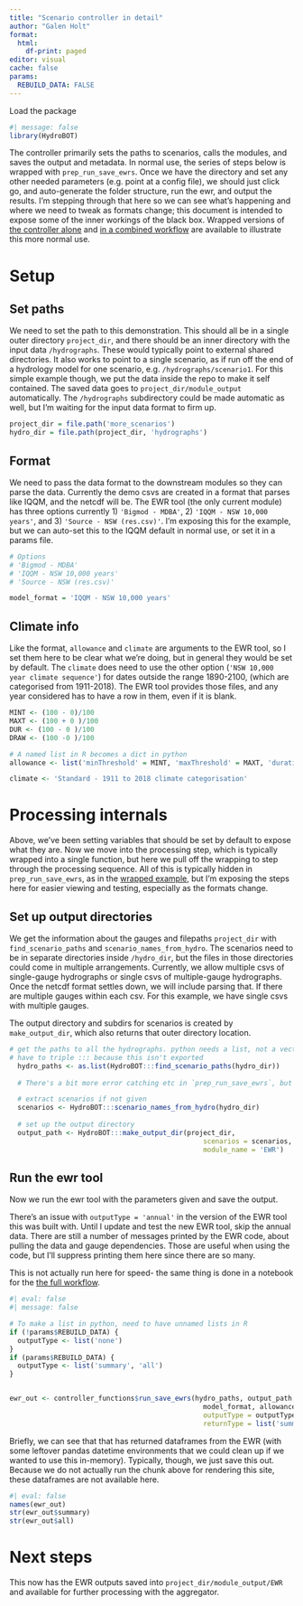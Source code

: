```yaml
---
title: "Scenario controller in detail"
author: "Galen Holt"
format:
  html:
    df-print: paged
editor: visual
cache: false
params:
  REBUILD_DATA: FALSE
---
```


Load the package

```r
#| message: false
library(HydroBOT)
```

The controller primarily sets the paths to scenarios, calls the modules, and saves the output and metadata. In normal use, the series of steps below is wrapped with `prep_run_save_ewrs`. Once we have the directory and set any other needed parameters (e.g. point at a config file), we should just click go, and auto-generate the folder structure, run the ewr, and output the results. I'm stepping through that here so we can see what's happening and where we need to tweak as formats change; this document is intended to expose some of the inner workings of the black box. Wrapped versions of [the controller alone](controller_ewr_wrapped.qmd) and [in a combined workflow](../workflows/workflow_overview.qmd) are available to illustrate this more normal use.

# Setup

## Set paths

We need to set the path to this demonstration. This should all be in a single outer directory `project_dir`, and there should be an inner directory with the input data `/hydrographs`. These would typically point to external shared directories. It also works to point to a single scenario, as if run off the end of a hydrology model for one scenario, e.g. `/hydrographs/scenario1`. For this simple example though, we put the data inside the repo to make it self contained. The saved data goes to `project_dir/module_output` automatically. The `/hydrographs` subdirectory could be made automatic as well, but I'm waiting for the input data format to firm up.

```r
project_dir = file.path('more_scenarios')
hydro_dir = file.path(project_dir, 'hydrographs')
```

## Format

We need to pass the data format to the downstream modules so they can parse the data. Currently the demo csvs are created in a format that parses like IQQM, and the netcdf will be. The EWR tool (the only current module) has three options currently 1) `'Bigmod - MDBA'`, 2) `'IQQM - NSW 10,000 years'`, and 3) `'Source - NSW (res.csv)'`. I'm exposing this for the example, but we can auto-set this to the IQQM default in normal use, or set it in a params file.

```r
# Options
# 'Bigmod - MDBA'
# 'IQQM - NSW 10,000 years'
# 'Source - NSW (res.csv)'

model_format = 'IQQM - NSW 10,000 years'
```

## Climate info

Like the format, `allowance` and `climate` are arguments to the EWR tool, so I set them here to be clear what we're doing, but in general they would be set by default. The `climate` does need to use the other option (`'NSW 10,000 year climate sequence'`) for dates outside the range 1890-2100, (which are categorised from 1911-2018). The EWR tool provides those files, and any year considered has to have a row in them, even if it is blank.

```r
MINT <- (100 - 0)/100
MAXT <- (100 + 0 )/100
DUR <- (100 - 0 )/100
DRAW <- (100 -0 )/100

# A named list in R becomes a dict in python
allowance <- list('minThreshold' = MINT, 'maxThreshold' = MAXT, 'duration' = DUR, 'drawdown' = DRAW)

climate <- 'Standard - 1911 to 2018 climate categorisation'
```

# Processing internals

Above, we've been setting variables that should be set by default to expose what they are. Now we move into the processing step, which is typically wrapped into a single function, but here we pull off the wrapping to step through the processing sequence. All of this is typically hidden in `prep_run_save_ewrs`, as in the [wrapped example](controller_ewr_wrapped.qmd), but I'm exposing the steps here for easier viewing and testing, especially as the formats change.

## Set up output directories

We get the information about the gauges and filepaths `project_dir` with `find_scenario_paths` and `scenario_names_from_hydro`. The scenarios need to be in separate directories inside `/hydro_dir`, but the files in those directories could come in multiple arrangements. Currently, we allow multiple csvs of single-gauge hydrographs or single csvs of multiple-gauge hydrographs. Once the netcdf format settles down, we will include parsing that. If there are multiple gauges within each csv. For this example, we have single csvs with multiple gauges.

The output directory and subdirs for scenarios is created by `make_output_dir`, which also returns that outer directory location.

```r
# get the paths to all the hydrographs. python needs a list, not a vector
# have to triple ::: because this isn't exported
  hydro_paths <- as.list(HydroBOT:::find_scenario_paths(hydro_dir))
  
  # There's a bit more error catching etc in `prep_run_save_ewrs`, but ignoring that here.

  # extract scenarios if not given
  scenarios <- HydroBOT:::scenario_names_from_hydro(hydro_dir)
  
  # set up the output directory
  output_path <- HydroBOT:::make_output_dir(project_dir, 
                                                scenarios = scenarios, 
                                                module_name = 'EWR')
```

## Run the ewr tool

Now we run the ewr tool with the parameters given and save the output.

There's an issue with `outputType = 'annual'` in the version of the EWR tool this was built with. Until I update and test the new EWR tool, skip the annual data. There are still a number of messages printed by the EWR code, about pulling the data and gauge dependencies. Those are useful when using the code, but I'll suppress printing them here since there are so many.

This is not actually run here for speed- the same thing is done in a notebook for the [the full workflow](../workflows/workflow_save_steps.qmd).

```r
#| eval: false
#| message: false

# To make a list in python, need to have unnamed lists in R
if (!params$REBUILD_DATA) {
  outputType <- list('none')
}
if (params$REBUILD_DATA) {
  outputType <- list('summary', 'all')
}


ewr_out <- controller_functions$run_save_ewrs(hydro_paths, output_path,
                                                model_format, allowance, climate,
                                                outputType = outputType,
                                                returnType = list('summary'))

```

Briefly, we can see that that has returned dataframes from the EWR (with some leftover pandas datetime environments that we could clean up if we wanted to use this in-memory). Typically, though, we just save this out. Because we do not actually run the chunk above for rendering this site, these dataframes are not available here.

```r
#| eval: false
names(ewr_out)
str(ewr_out$summary)
str(ewr_out$all)
```

# Next steps

This now has the EWR outputs saved into `project_dir/module_output/EWR` and available for further processing with the aggregator.
